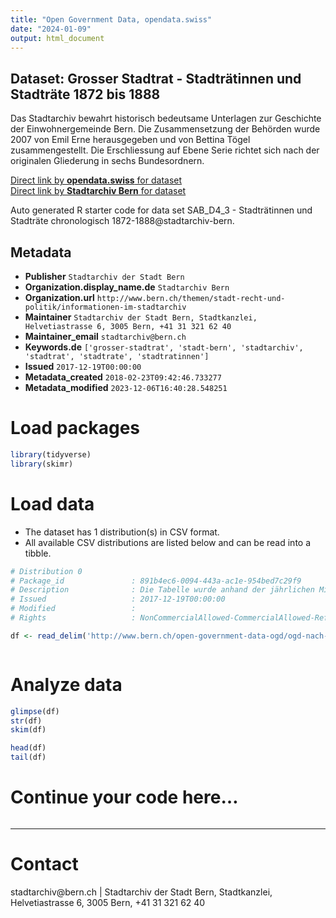 ```yaml
---
title: "Open Government Data, opendata.swiss"
date: "2024-01-09"
output: html_document
---
```


## Dataset: Grosser Stadtrat - Stadträtinnen und Stadträte 1872 bis 1888

Das Stadtarchiv bewahrt historisch bedeutsame Unterlagen zur Geschichte der Einwohnergemeinde Bern. Die Zusammensetzung der Behörden wurde 2007 von Emil Erne herausgegeben und von Bettina Tögel zusammengestellt. Die Erschliessung auf Ebene Serie richtet sich nach der originalen Gliederung in sechs Bundesordnern.

[Direct link by **opendata.swiss** for dataset](https://opendata.swiss/de/dataset/de-grosser-stadtrat-stadtraetinnen-und-stadtraete-1872-bis-1888)<br>
[Direct link by **Stadtarchiv Bern** for dataset](http://www.bern.ch/open-government-data-ogd/ogd-nach-themen/stadtarchiv-ogd)

Auto generated R starter code for data set SAB_D4_3 - Stadträtinnen und Stadträte chronologisch 1872-1888@stadtarchiv-bern.

## Metadata

- **Publisher** `Stadtarchiv der Stadt Bern`
- **Organization.display_name.de** `Stadtarchiv Bern`
- **Organization.url** `http://www.bern.ch/themen/stadt-recht-und-politik/informationen-im-stadtarchiv`
- **Maintainer** `Stadtarchiv der Stadt Bern, Stadtkanzlei, Helvetiastrasse 6, 3005 Bern, +41 31 321 62 40`
- **Maintainer_email** `stadtarchiv@bern.ch`
- **Keywords.de** `['grosser-stadtrat', 'stadt-bern', 'stadtarchiv', 'stadtrat', 'stadtrate', 'stadtratinnen']`
- **Issued** `2017-12-19T00:00:00`
- **Metadata_created** `2018-02-23T09:42:46.733277`
- **Metadata_modified** `2023-12-06T16:40:28.548251`


# Load packages

```r

library(tidyverse)
library(skimr)

```

# Load data

-   The dataset has 1 distribution(s) in CSV format.
-   All available CSV distributions are listed below and can be read into a tibble.

```r

# Distribution 0
# Package_id               : 891b4ec6-0094-443a-ac1e-954bed7c29f9
# Description              : Die Tabelle wurde anhand der jährlichen Mitgliederlisten des Grossen Stadtrates (Grosser Stadtrat/ Mitglieder) sowie des Gemeinderates und des Stadtrates (Gemeinderat/ Mitglieder und Stadtrat/ Mitglieder) erstellt, wo die benutzten Quellen im einzelnen aufgeführt sind. Für die weiteren Ämter der Stadträte auf kantonaler und eidgenössischer Ebene, die erst für die Mitglieder des Gemeinderates ab 1888 systema-tisch recherchiert wurden, wurde die Datenbank der Grossräte und Regierungs-räte im Staatsarchiv Bern sowie der Eidgenössische Staatskalender 1887ff. konsultiert.
# Issued                   : 2017-12-19T00:00:00
# Modified                 : 
# Rights                   : NonCommercialAllowed-CommercialAllowed-ReferenceRequired

df <- read_delim('http://www.bern.ch/open-government-data-ogd/ogd-nach-themen/stadtarchiv-ogd/download-zusammensetzung_der_behoerden_1832_bis_2005-ogd/grosser-stadtrat---stadträtinnen-und-stadträte-1872-bis-1888.txt/download')



```

# Analyze data

```r

glimpse(df)
str(df)
skim(df)

head(df)
tail(df)

```

# Continue your code here...

```r

```

------------------------------------------------------------------------

# Contact

stadtarchiv@bern.ch | Stadtarchiv der Stadt Bern, Stadtkanzlei, Helvetiastrasse 6, 3005 Bern, +41 31 321 62 40
